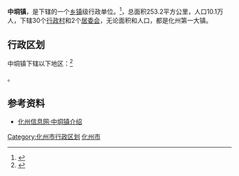 {{中国乡级行政区|44/09/82/120/000}}
'''中垌镇'''，是{{PRC admin/fullname|44/09/82/118/000|3}}下辖的一个[[乡镇|乡镇]]级行政单位。<ref>{{PRC admin/ref sgc|{{PRC admin/parent|44/09/82/120/000}}}}</ref>，总面积253.2平方公里，人口10.1万人，下辖30个[[行政村|行政村]]和2个[[居委会|居委会]]，无论面积和人口，都是化州第一大镇。

== 行政区划 ==
中垌镇下辖以下地区：<ref>{{PRC admin/ref sgc|44/09/82/120/000}}</ref>

{{PRC admin/children|44/09/82/120/000}}。

== 参考资料 ==

{{reflist}}

{{行政区划小作品}}
{{PRC admin/navcat|44/09/82/120/000}}
*[https://web.archive.org/web/20081010160421/http://www.kdhz.cn/gov/view.php?tme=20060307175515 化州信息网·中垌镇介绍]

{{GD-stub}}
{{化州市行政区划}}
[[Category:化州市行政区划|Category:化州市行政区划]]
[[Category:茂名建制镇|化州市]]